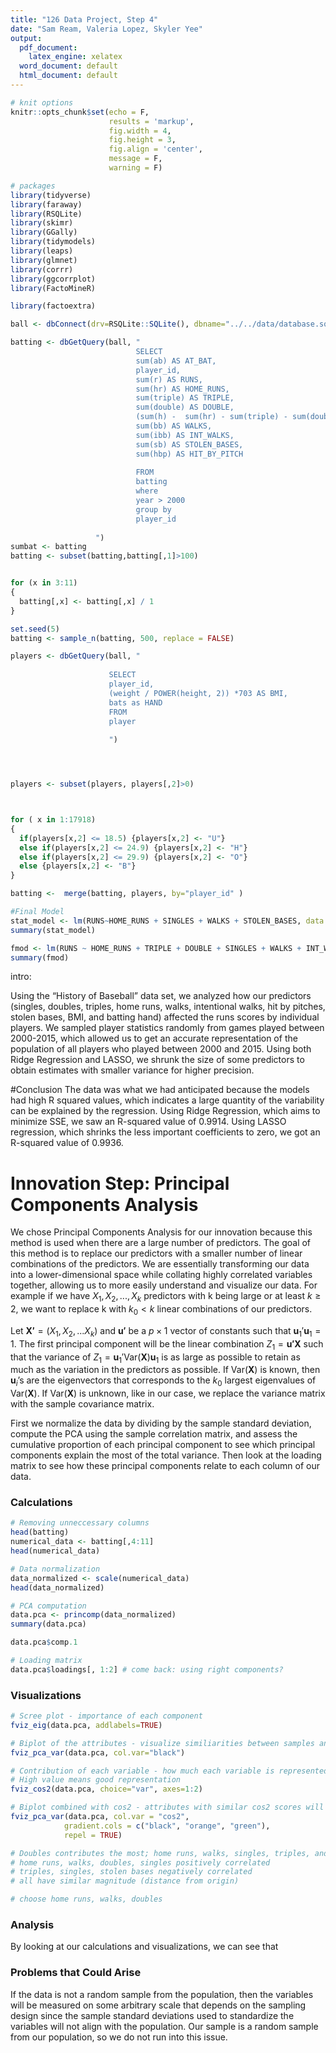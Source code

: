 ```yaml
---
title: "126 Data Project, Step 4"
date: "Sam Ream, Valeria Lopez, Skyler Yee"
output:
  pdf_document:
    latex_engine: xelatex
  word_document: default
  html_document: default
---
```


```r
# knit options
knitr::opts_chunk$set(echo = F,
                      results = 'markup',
                      fig.width = 4,
                      fig.height = 3,
                      fig.align = 'center',
                      message = F,
                      warning = F)

# packages
library(tidyverse)
library(faraway)
library(RSQLite)
library(skimr)
library(GGally)
library(tidymodels)
library(leaps)
library(glmnet)
library(corrr)
library(ggcorrplot)
library(FactoMineR)

library(factoextra)
```

```r
ball <- dbConnect(drv=RSQLite::SQLite(), dbname="../../data/database.sqlite")
```

```r
batting <- dbGetQuery(ball, "
                            SELECT
                            sum(ab) AS AT_BAT,
                            player_id,
                            sum(r) AS RUNS,
                            sum(hr) AS HOME_RUNS, 
                            sum(triple) AS TRIPLE,
                            sum(double) AS DOUBLE,
                            (sum(h) -  sum(hr) - sum(triple) - sum(double)) AS SINGLES,
                            sum(bb) AS WALKS,
                            sum(ibb) AS INT_WALKS,
                            sum(sb) AS STOLEN_BASES,
                            sum(hbp) AS HIT_BY_PITCH
                            
                            FROM
                            batting
                            where
                            year > 2000
                            group by
                            player_id
                            
                   ")
sumbat <- batting
batting <- subset(batting,batting[,1]>100)


for (x in 3:11) 
{
  batting[,x] <- batting[,x] / 1
}

set.seed(5)
batting <- sample_n(batting, 500, replace = FALSE)

players <- dbGetQuery(ball, "
                      
                      SELECT 
                      player_id,
                      (weight / POWER(height, 2)) *703 AS BMI,
                      bats as HAND
                      FROM
                      player
                      
                      ")




players <- subset(players, players[,2]>0)



for ( x in 1:17918)
{
  if(players[x,2] <= 18.5) {players[x,2] <- "U"} 
  else if(players[x,2] <= 24.9) {players[x,2] <- "H"}
  else if(players[x,2] <= 29.9) {players[x,2] <- "O"}
  else {players[x,2] <- "B"}
}

batting <-  merge(batting, players, by="player_id" )
```

```r
#Final Model
stat_model <- lm(RUNS~HOME_RUNS + SINGLES + WALKS + STOLEN_BASES, data = batting)
summary(stat_model)
```

```r
fmod <- lm(RUNS ~ HOME_RUNS + TRIPLE + DOUBLE + SINGLES + WALKS + INT_WALKS + STOLEN_BASES + HIT_BY_PITCH, data=batting)
summary(fmod)
```

intro:

Using the "History of Baseball" data set, we analyzed how our predictors (singles, doubles, triples, home runs, walks, intentional walks, hit by pitches, stolen bases, BMI, and batting hand) affected the runs scores by individual players. We sampled player statistics randomly from games played between 2000-2015, which allowed us to get an accurate representation of the population of all players who played between 2000 and 2015. Using both Ridge Regression and LASSO, we shrunk the size of some predictors to obtain estimates with smaller variance for higher precision.

#Conclusion The data was what we had anticipated because the models had high R squared values, which indicates a large quantity of the variability can be explained by the regression. Using Ridge Regression, which aims to minimize SSE, we saw an R-squared value of 0.9914. Using LASSO regression, which shrinks the less important coefficients to zero, we got an R-squared value of 0.9936.

# Innovation Step: Principal Components Analysis

We chose Principal Components Analysis for our innovation because this method is used when there are a large number of predictors. The goal of this method is to replace our predictors with a smaller number of linear combinations of the predictors. We are essentially transforming our data into a lower-dimensional space while collating highly correlated variables together, allowing us to more easily understand and visualize our data. For example if we have $X_1, X_2,..., X_k$ predictors with k being large or at least $k\geq2$, we want to replace k with $k_0<k$ linear combinations of our predictors.

Let $\mathbf{X'} = (X_1, X_2,...X_k)$ and $\mathbf{u'}$ be a $p\times1$ vector of constants such that $\mathbf{u}_1'\mathbf{u}_1=1$. The first principal component will be the linear combination $Z_1=\mathbf{u'X}$ such that the variance of $Z_1 = \mathbf{u}_1'\text{Var}(\mathbf{X})\mathbf{u}_1$ is as large as possible to retain as much as the variation in the predictors as possible. If $\text{Var}(\mathbf{X})$ is known, then $\mathbf{u}_i$'s are the eigenvectors that corresponds to the $k_0$ largest eigenvalues of $\text{Var}(\mathbf{X})$. If $\text{Var}(\mathbf{X})$ is unknown, like in our case, we replace the variance matrix with the sample covariance matrix.

First we normalize the data by dividing by the sample standard deviation, compute the PCA using the sample correlation matrix, and assess the cumulative proportion of each principal component to see which principal components explain the most of the total variance. Then look at the loading matrix to see how these principal components relate to each column of our data.



### Calculations

```r
# Removing unneccessary columns
head(batting)
numerical_data <- batting[,4:11]
head(numerical_data)

# Data normalization
data_normalized <- scale(numerical_data)
head(data_normalized)

# PCA computation
data.pca <- princomp(data_normalized)
summary(data.pca)

data.pca$comp.1

# Loading matrix
data.pca$loadings[, 1:2] # come back: using right components?
```

### Visualizations

```r
# Scree plot - importance of each component 
fviz_eig(data.pca, addlabels=TRUE)

# Biplot of the attributes - visualize similiarities between samples and see impact of each attribute on components
fviz_pca_var(data.pca, col.var="black")

# Contribution of each variable - how much each variable is represented in a given component (utilizing the square of cosine) 
# High value means good representation
fviz_cos2(data.pca, choice="var", axes=1:2)

# Biplot combined with cos2 - attributes with similar cos2 scores will have similar colors
fviz_pca_var(data.pca, col.var = "cos2",
            gradient.cols = c("black", "orange", "green"),
            repel = TRUE)

# Doubles contributes the most; home runs, walks, singles, triples, and stolen bases also contribute highly
# home runs, walks, doubles, singles positively correlated
# triples, singles, stolen bases negatively correlated
# all have similar magnitude (distance from origin)

# choose home runs, walks, doubles 
```

### Analysis
By looking at our calculations and visualizations, we can see that 

### Problems that Could Arise

If the data is not a random sample from the population, then the variables will be measured on some arbitrary scale that depends on the sampling design since the sample standard deviations used to standardize the variables will not align with the population. Our sample is a random sample from our population, so we do not run into this issue.
